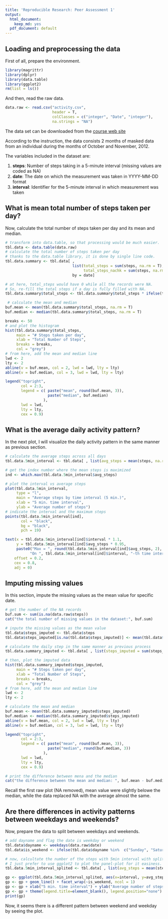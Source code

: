 ```yaml
---
title: 'Reproducible Research: Peer Assessment 1'
output:
  html_document:
    keep_md: yes
  pdf_document: default
---
```



## Loading and preprocessing the data

First of all, prepare the environment.

```r
library(magrittr)
library(dplyr)
library(data.table)
library(ggplot2)
rm(list = ls())
```

And then, read the raw data.

```r
data.raw <- read.csv("activity.csv", 
                     header = T, 
                     colClasses = c("integer", "Date", "integer"), 
                     na.strings = "NA")

```

The data set can be downloaded from the [course web site](https://d396qusza40orc.cloudfront.net/repdata%2Fdata%2Factivity.zip)

According to the instruction, the data consists 2 months of masked data from an individual during the months of October and November, 2012.

The variables included in the dataset are:

1. **steps**: Number of steps taking in a 5-minute interval (missing values are coded as NA)
2. **date**: The date on which the measurement was taken in YYYY-MM-DD format
3. **interval**: Identifier for the 5-minute interval in which measurement was taken


## What is mean total number of steps taken per day?

Now, calculate the total number of steps taken per day and its mean and median.

```r
# transform into data.table, so that processing would be much easier.
tbl.data <- data.table(data.raw)
# calculate the total number of steps taken per day
# thanks to the data.table library, it is done by single line code.
tbl.data.summary <- tbl.data[ , 
                              list(total_steps = sum(steps, na.rm = T), 
                                   total_steps_nachk = sum(steps, na.rm = F)), 
                              by = date]

# at here, total_steps would have 0 while all the records were NA.
# So, re-fill the total steps if a day is fully filled with NA.
tbl.data.summary$total_steps <- tbl.data.summary$total_steps * ifelse(tbl.data.summary$total_steps_nachk > 0, 1, 0)

 # calculate the mean and median
buf.mean <- mean(tbl.data.summary$total_steps, na.rm = T)
buf.median <- median(tbl.data.summary$total_steps, na.rm = T)

breaks <- 50
# and plot the histogram
hist(tbl.data.summary$total_steps, 
     main = "# Steps taken per day",
     xlab = "Total Number of Steps",
     breaks = breaks,
     col = "grey")
# from here, add the mean and median line
lwd <- 2
lty <- 2
abline(v = buf.mean, col = 2, lwd = lwd, lty = lty)
abline(v = buf.median, col = 3, lwd = lwd, lty = lty)

legend("topright",
       col = 2:3,
       legend = c( paste("mean", round(buf.mean, 3)),
                   paste("median", buf.median)
                 ),
       lwd = lwd,
       lty = lty,
       cex = 0.9)
```


## What is the average daily activity pattern?

In the next plot, I will visualize the daily activity pattern in the same manner as previous section.

```r
# calculate the average steps across all days
tbl.data.5min_interval <- tbl.data[ , list(avg_steps = mean(steps, na.rm = T)), by = interval]

# get the index number where the mean steps is maximized
ind <- which.max(tbl.data.5min_interval$avg_steps)

# plot the interval vs average steps
plot(tbl.data.5min_interval, 
     type = "l",
     main = "Average steps by time interval (5 min.)",
     xlab = "5 min. time interval",
     ylab = "Average number of steps")
# indicate the interval and the maximum steps
points(tbl.data.5min_interval[ind],
       col = "black",
       bg = "black",
       pch = 19)

text(x = tbl.data.5min_interval[ind]$interval * 1.1,
     y = tbl.data.5min_interval[ind]$avg_steps * 0.95,
     paste0("Max = ", round(tbl.data.5min_interval[ind]$avg_steps, 2), " steps \n",
           "On ", tbl.data.5min_interval[ind]$interval, "-th time interval."),
    offset = 0.2,
    cex = 0.8,
    adj = 0)

```


## Imputing missing values

In this section, impute the missing values as the mean value for specific date.

```r
# get the number of the NA records
buf.sum <- sum(is.na(data.raw$steps))
cat("the total number of missing values in the dataset:", buf.sum)

# inpute the missing values as the mean value
tbl.data$steps_imputed <- tbl.data$steps
tbl.data$steps_imputed[is.na(tbl.data$steps_imputed)] <- mean(tbl.data$steps, na.rm = T)

# calculate the daily step in the same manner as previous process
tbl.data.summary_imputed <- tbl.data[ , list(steps_imputed = sum(steps_imputed, na.rm = T)), by = date]

# then, plot the imputed data
hist(tbl.data.summary_imputed$steps_imputed, 
     main = "# Steps taken per day",
     xlab = "Total Number of Steps",
     breaks = breaks,
     col = "grey")
# from here, add the mean and median line
lwd <- 2
lty <- 2

# calculate the mean and median
buf.mean <- mean(tbl.data.summary_imputed$steps_imputed)
buf.median <- median(tbl.data.summary_imputed$steps_imputed)
abline(v = buf.mean, col = 2, lwd = lwd, lty = lty)
abline(v = buf.median, col = 3, lwd = lwd, lty = lty)

legend("topright",
       col = 2:3,
       legend = c( paste("mean", round(buf.mean, 3)),
                   paste("median", round(buf.median, 3))
                 ),
       lwd = lwd,
       lty = lty,
       cex = 0.9)

# print the difference between mena and the median
cat("the difference between the mean and median: ", buf.mean - buf.median)
```

Recall the first raw plot (NA removed), mean value were slightly belowe the median, while 
the data replaced NA with the average almost the same.

## Are there differences in activity patterns between weekdays and weekends?

Now, prepare the data to split between weekdays and weekends.
```r
# add dayname and flag the date is weekday or weekend
tbl.data$dayname <- weekdays(data.raw$date)
tbl.data$is_weekend <- ifelse(tbl.data$dayname %in%  c("Sunday", "Saturday"), "Weekend", "Weekdays")

# now, calcultate the number of the steps with 5min interval with splitting on the is_weekend flag.
# I just prefer to use ggplot2 to plot the panel-plot for it easiness.
tbl.data.5min_interval_splited <- tbl.data[ , list(avg_steps = mean(steps, na.rm = T)), by = list(interval, is_weekend)]

gp <- ggplot(tbl.data.5min_interval_splited, aes(x=interval, y=avg_steps, col = 1))
gp <- gp + geom_line() + facet_wrap(~is_weekend, ncol = 1)
gp <- gp + xlab("5 min. time interval") + ylab("Average number of steps")
gp <- gp + theme(legend.title=element_blank(), legend.position="none")
print(gp)
```

Now, it seems there is a different pattern between weekend and weekday by seeing the plot.

